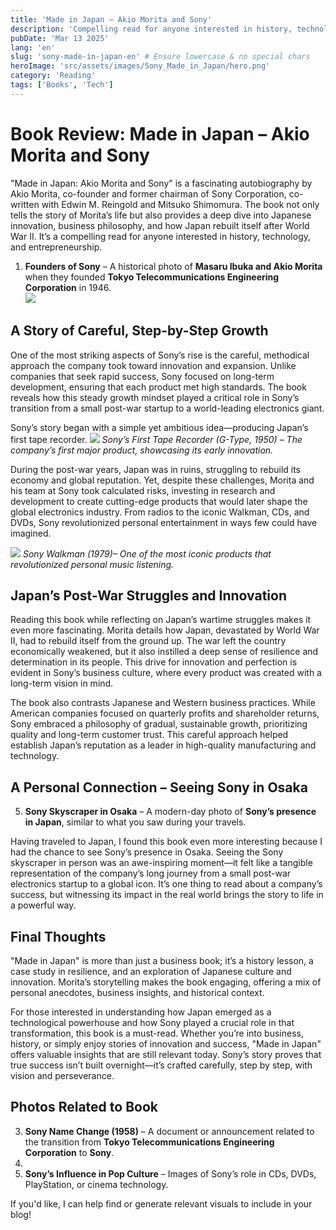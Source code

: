 ```yaml
---
title: 'Made in Japan – Akio Morita and Sony'
description: 'Compelling read for anyone interested in history, technology, and entrepreneurship.'
pubDate: 'Mar 13 2025'
lang: 'en'
slug: 'sony-made-in-japan-en' # Ensure lowercase & no special chars
heroImage: 'src/assets/images/Sony_Made_in_Japan/hero.png'
category: 'Reading'
tags: ['Books', 'Tech']
---
```


# Book Review: Made in Japan – Akio Morita and Sony

"Made in Japan: Akio Morita and Sony" is a fascinating autobiography by Akio Morita, co-founder and former chairman of Sony Corporation, co-written with Edwin M. Reingold and Mitsuko Shimomura. The book not only tells the story of Morita’s life but also provides a deep dive into Japanese innovation, business philosophy, and how Japan rebuilt itself after World War II. It’s a compelling read for anyone interested in history, technology, and entrepreneurship.

1. **Founders of Sony** – A historical photo of **Masaru Ibuka and Akio Morita** when they founded **Tokyo Telecommunications Engineering Corporation** in 1946.  
   ![](src/assets/images/Sony_Made_in_Japan/founders_of_Sony.png)

## **A Story of Careful, Step-by-Step Growth**

One of the most striking aspects of Sony’s rise is the careful, methodical approach the company took toward innovation and expansion. Unlike companies that seek rapid success, Sony focused on long-term development, ensuring that each product met high standards. The book reveals how this steady growth mindset played a critical role in Sony’s transition from a small post-war startup to a world-leading electronics giant.

Sony’s story began with a simple yet ambitious idea—producing Japan’s first tape recorder.
![](src/assets/images/Sony_Made_in_Japan/G-tape-recorder.jpg)
_Sony’s First Tape Recorder (G-Type, 1950) – The company’s first major product, showcasing its early innovation._

During the post-war years, Japan was in ruins, struggling to rebuild its economy and global reputation. Yet, despite these challenges, Morita and his team at Sony took calculated risks, investing in research and development to create cutting-edge products that would later shape the global electronics industry. From radios to the iconic Walkman, CDs, and DVDs, Sony revolutionized personal entertainment in ways few could have imagined.

![](src/assets/images/Sony_Made_in_Japan/sony-original-walkman-tps-l2.0.1406747932.webp)
_Sony Walkman (1979)– One of the most iconic products that revolutionized personal music listening._

## **Japan’s Post-War Struggles and Innovation**

Reading this book while reflecting on Japan’s wartime struggles makes it even more fascinating. Morita details how Japan, devastated by World War II, had to rebuild itself from the ground up. The war left the country economically weakened, but it also instilled a deep sense of resilience and determination in its people. This drive for innovation and perfection is evident in Sony’s business culture, where every product was created with a long-term vision in mind.

The book also contrasts Japanese and Western business practices. While American companies focused on quarterly profits and shareholder returns, Sony embraced a philosophy of gradual, sustainable growth, prioritizing quality and long-term customer trust. This careful approach helped establish Japan’s reputation as a leader in high-quality manufacturing and technology.

## **A Personal Connection – Seeing Sony in Osaka**

5. **Sony Skyscraper in Osaka** – A modern-day photo of **Sony’s presence in Japan**, similar to what you saw during your travels.

Having traveled to Japan, I found this book even more interesting because I had the chance to see Sony’s presence in Osaka. Seeing the Sony skyscraper in person was an awe-inspiring moment—it felt like a tangible representation of the company’s long journey from a small post-war electronics startup to a global icon. It’s one thing to read about a company’s success, but witnessing its impact in the real world brings the story to life in a powerful way.

## **Final Thoughts**

"Made in Japan" is more than just a business book; it’s a history lesson, a case study in resilience, and an exploration of Japanese culture and innovation. Morita’s storytelling makes the book engaging, offering a mix of personal anecdotes, business insights, and historical context.

For those interested in understanding how Japan emerged as a technological powerhouse and how Sony played a crucial role in that transformation, this book is a must-read. Whether you’re into business, history, or simply enjoy stories of innovation and success, "Made in Japan" offers valuable insights that are still relevant today. Sony’s story proves that true success isn’t built overnight—it’s crafted carefully, step by step, with vision and perseverance.

## Photos Related to Book

3. **Sony Name Change (1958)** – A document or announcement related to the transition from **Tokyo Telecommunications Engineering Corporation** to **Sony**.
4.
5. **Sony’s Influence in Pop Culture** – Images of Sony’s role in CDs, DVDs, PlayStation, or cinema technology.

If you'd like, I can help find or generate relevant visuals to include in your blog!

